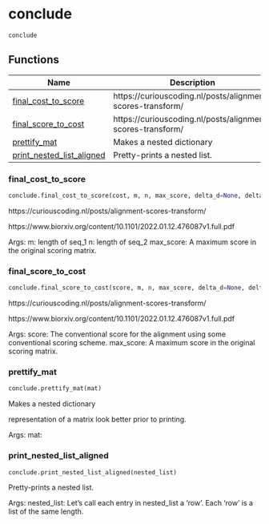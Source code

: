 # conclude { #globalign.conclude }

`conclude`



## Functions

| Name | Description |
| --- | --- |
| [final_cost_to_score](#globalign.conclude.final_cost_to_score) | https://curiouscoding.nl/posts/alignment-scores-transform/ |
| [final_score_to_cost](#globalign.conclude.final_score_to_cost) | https://curiouscoding.nl/posts/alignment-scores-transform/ |
| [prettify_mat](#globalign.conclude.prettify_mat) | Makes a nested dictionary  |
| [print_nested_list_aligned](#globalign.conclude.print_nested_list_aligned) | Pretty-prints a nested list. |

### final_cost_to_score { #globalign.conclude.final_cost_to_score }

```python
conclude.final_cost_to_score(cost, m, n, max_score, delta_d=None, delta_i=None)
```

https://curiouscoding.nl/posts/alignment-scores-transform/

https://www.biorxiv.org/content/10.1101/2022.01.12.476087v1.full.pdf

Args:
    m: length of seq_1
    n: length of seq_2
    max_score: A maximum score in the original
        scoring matrix.

### final_score_to_cost { #globalign.conclude.final_score_to_cost }

```python
conclude.final_score_to_cost(score, m, n, max_score, delta_d=None, delta_i=None)
```

https://curiouscoding.nl/posts/alignment-scores-transform/

https://www.biorxiv.org/content/10.1101/2022.01.12.476087v1.full.pdf

Args:
    score: The conventional score for the alignment
        using some conventional scoring scheme.
    max_score: A maximum score in the original
        scoring matrix.

### prettify_mat { #globalign.conclude.prettify_mat }

```python
conclude.prettify_mat(mat)
```

Makes a nested dictionary 

representation of a matrix look better
prior to printing.

Args:
    mat:

### print_nested_list_aligned { #globalign.conclude.print_nested_list_aligned }

```python
conclude.print_nested_list_aligned(nested_list)
```

Pretty-prints a nested list.

Args:
    nested_list: Let's call each entry in nested_list 
        a 'row'.  Each 'row' is a list of the same length.